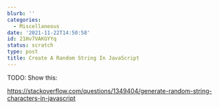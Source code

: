 ```yaml
---
blurb: ''
categories:
  - Miscellaneous
date: '2021-11-22T14:50:58'
id: 21Hv7VAKGYYq
status: scratch
type: post
title: Create A Random String In JavaScript
---
```


TODO: Show this:

https://stackoverflow.com/questions/1349404/generate-random-string-characters-in-javascript

